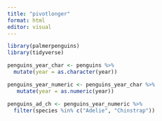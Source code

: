 ```yaml
---
title: "pivotlonger"
format: html
editor: visual
---
```


```r
library(palmerpenguins)
library(tidyverse)
```

```r
penguins_year_char <- penguins %>% 
  mutate(year = as.character(year))

penguins_year_numeric <- penguins_year_char %>% 
   mutate(year = as.numeric(year))

penguins_ad_ch <- penguins_year_numeric %>% 
  filter(species %in% c("Adelie", "Chinstrap"))



```
